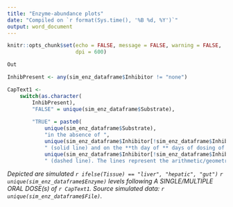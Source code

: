 ```yaml
---
title: "Enzyme-abundance plots"
date: "Compiled on `r format(Sys.time(), '%B %d, %Y')`"
output: word_document
---
```


```r

knitr::opts_chunk$set(echo = FALSE, message = FALSE, warning = FALSE, 
                      dpi = 600)

```

```r

Out

```


```r

InhibPresent <- any(sim_enz_dataframe$Inhibitor != "none")

CapText1 <-
    switch(as.character(
        InhibPresent), 
        "FALSE" = unique(sim_enz_dataframe$Substrate),
        
        "TRUE" = paste0(
            unique(sim_enz_dataframe$Substrate), 
            "in the absence of ",
            unique(sim_enz_dataframe$Inhibitor[!sim_enz_dataframe$Inhibitor == "none"]),
            " (solid line) and on the **th day of ** days of dosing of ", 
            unique(sim_enz_dataframe$Inhibitor[!sim_enz_dataframe$Inhibitor == "none"]),
            " (dashed line). The lines represent the arithmetic/geometric mean data for the simulated population (n = **)"))


```

*Depicted are simulated `r ifelse(Tissue) == "liver", "hepatic", "gut")` `r unique(sim_enz_dataframe$Enzyme)` levels following A SINGLE/MULTIPLE ORAL DOSE(s) of `r CapText1`. Source simulated data: `r unique(sim_enz_dataframe$File)`.*


